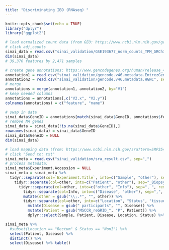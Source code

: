 ```yaml
---
title: "Discriminating IBD (RNAseq) "
---
```


```r
knitr::opts_chunk$set(echo = TRUE)
library("dplyr")
library("ggplot2")

```

```r

# load normalized count data (from GEO: https://www.ncbi.nlm.nih.gov/geo/query/acc.cgi?acc=GSE193677)
# click adj_counts
sinai_data = read.csv("sinai_validation/GSE193677_norm_counts_TPM_GRCh38.p13_NCBI.tsv", sep="\t")
dim(sinai_data)
# 39,376 features by 2,471 samples
```

```r
# create gene annotations: https://www.gencodegenes.org/human/release_46.html
annotation1 = read.csv("sinai_validation/gencode.v46.metadata.EntrezGene", sep="", header=F)
annotation2 = read.csv("sinai_validation/gencode.v46.metadata.HGNC", sep="", header=F)
# merge
annotations = merge(annotation1, annotation2, by="V1")
# keep needed columns
annotations = annotations[,c("V2.x", "V2.y")]
colnames(annotations) = c("feature", "name")

# swap in data
sinai_data$GeneID = annotations[match(sinai_data$GeneID, annotations$feature),]$name
# remove NA genes
sinai_data = sinai_data[!is.na(sinai_data$GeneID),]
rownames(sinai_data) = sinai_data$GeneID
sinai_data$GeneID = NULL
dim(sinai_data)

```


```r

# load mapping data (from: https://www.ncbi.nlm.nih.gov/sra?term=SRP354989)
# click "Send to: txt"
sinai_meta = read.csv("sinai_validation/sra_result.csv", sep=",")
# process metadata:
sinai_meta$Experiment.Accession = NULL
sinai_meta = sinai_meta %>%
  tidyr::separate(col=`Experiment.Title`, into=c("Sample", "other"), sep=": ", remove=T) %>%
    tidyr::separate(col=other, into=c("Patient", "other"), sep="_Biopsy_", remove=T) %>%
      tidyr::separate(col=other, into=c("other", "Info"), sep=", ", remove=T) %>%
        tidyr::separate(col=Info, into=c("Disease", "other"), sep=",", remove=T) %>%
        mutate(other = gsub("\\;.*", "", other)) %>%
        tidyr::separate(col=other, into=c("Location", "Status", "tissue"), sep=" ", remove=T) %>%
          mutate(Disease = gsub(" participants", "", Disease)) %>%
          mutate(Patient = gsub("MSCCR_reGRID_", "P", Patient)) %>%
          dplyr::select(Sample, Patient, Disease, Location, Status) %>% distinct()

sinai_meta %>%
  #subset(Location == "Rectum" & Status == "NonI") %>% 
  select(Patient, Disease) %>%
  distinct() %>% 
  select(Disease) %>% table()

```